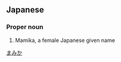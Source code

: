 ==Japanese==
{{ja-kanjitab|真|実|花}}

===Proper noun===
{{ja-pos|proper|まみか}}

# Mamika, a female Japanese given name

[[Category:Japanese female given names|まみか]]